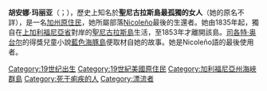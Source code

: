 {{Expand language|1=en|time=2021-04-03T12:52:32+00:00}}
{{Infobox person
| name        = Juana Maria
| image       = Juana Maria (Hayward & Muzzall).jpg
| alt         = 
| caption     = 一名相信是胡安娜·玛丽亚的美洲原住民照片
| birth_date  = 1811年前
| birth_place = [[加州|加州]][[聖尼古拉斯島|聖尼古拉斯島]]
| death_date  = 1853年10月19日
| death_place = [[加州|加州]][[加里_(加利福尼亞州)|加里]]
| other_names = 
| known_for   = 書籍和電影[[藍色海豚島|藍色海豚島]]的靈感來源
| occupation  =
}}

'''胡安娜·玛丽亚'''（{{lang-en|Juana Maria}}；{{bd|||1853年|10月19日}}），歷史上知名於'''聖尼古拉斯島最孤獨的女人'''（她的原名不詳），是一名[[加州原住民|加州原住民]]，她所屬部落[[Nicoleño|Nicoleño]]最後的生還者。她由1835年起，獨自在[[上加利福尼亞省|上加利福尼亞省]]對岸的[[聖尼古拉斯島|聖尼古拉斯島]]生活，至1853年才離開該島。[[司各特·奥台尔|司各特·奥台尔]]的得獎兒童小說[[藍色海豚島|藍色海豚島]]便取材自她的故事。她是Nicoleño語的最後使用者。

{{DEFAULTSORT:Maria, Juana}}
[[Category:19世纪出生|Category:19世纪出生]]
[[Category:19世紀美國原住民|Category:19世紀美國原住民]]
[[Category:加利福尼亞州海峽群島|Category:加利福尼亞州海峽群島]]
[[Category:死于痢疾的人|Category:死于痢疾的人]]
[[Category:漂流者|Category:漂流者]]